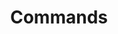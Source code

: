 ---
order: 30
xref: choco-create-commands
title: Commands
description: These are the Chocolatey commands that are typically used when creating a Chocolatey package
---